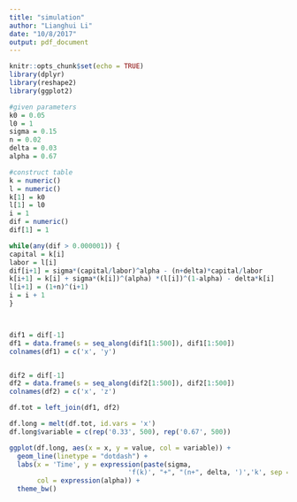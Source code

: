 ```yaml
---
title: "simulation"
author: "Lianghui Li"
date: "10/8/2017"
output: pdf_document
---
```


```r
knitr::opts_chunk$set(echo = TRUE)
library(dplyr)
library(reshape2)
library(ggplot2)
```


```r
#given parameters
k0 = 0.05
l0 = 1
sigma = 0.15
n = 0.02
delta = 0.03
alpha = 0.67

#construct table
k = numeric()
l = numeric()
k[1] = k0
l[1] = l0
i = 1
dif = numeric()
dif[1] = 1

while(any(dif > 0.000001)) {
capital = k[i]
labor = l[i]
dif[i+1] = sigma*(capital/labor)^alpha - (n+delta)*capital/labor
k[i+1] = k[i] + sigma*(k[i])^(alpha) *(l[i])^(1-alpha) - delta*k[i]
l[i+1] = (1+n)^(i+1)
i = i + 1
}



dif1 = dif[-1]
df1 = data.frame(s = seq_along(dif1[1:500]), dif1[1:500])
colnames(df1) = c('x', 'y')


dif2 = dif[-1]
df2 = data.frame(s = seq_along(dif2[1:500]), dif2[1:500])
colnames(df2) = c('x', 'z')

df.tot = left_join(df1, df2)

df.long = melt(df.tot, id.vars = 'x')
df.long$variable = c(rep('0.33', 500), rep('0.67', 500))

ggplot(df.long, aes(x = x, y = value, col = variable)) +
  geom_line(linetype = "dotdash") + 
  labs(x = 'Time', y = expression(paste(sigma,
                              'f(k)', "+", "(n+", delta, ')','k', sep = "")), 
       col = expression(alpha)) +
  theme_bw()

```

